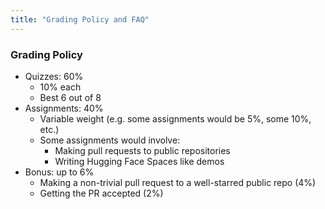 ```yaml
---
title: "Grading Policy and FAQ"
---
```


### Grading Policy

- Quizzes: 60%
    - 10% each
    - Best 6 out of 8
- Assignments: 40%
    - Variable weight (e.g. some assignments would be 5%, some 10%, etc.)
    - Some assignments would involve:
        - Making pull requests to public repositories
        - Writing Hugging Face Spaces like demos
- Bonus: up to 6%
    - Making a non-trivial pull request to a well-starred public repo (4%)
    - Getting the PR accepted (2%)